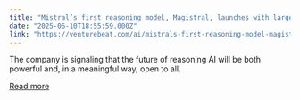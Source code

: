 ```yaml
---
title: "Mistral’s first reasoning model, Magistral, launches with large and small Apache 2.0 version"
date: "2025-06-10T18:55:59.000Z"
link: "https://venturebeat.com/ai/mistrals-first-reasoning-model-magistral-launches-with-large-and-small-apache-2-0-version/"
---
```


The company is signaling that the future of reasoning AI will be both powerful and, in a meaningful way, open to all.

[Read more](https://venturebeat.com/ai/mistrals-first-reasoning-model-magistral-launches-with-large-and-small-apache-2-0-version/)
